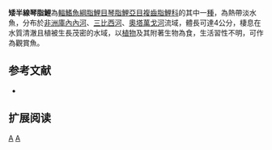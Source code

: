 {{Speciesbox 
| genus = Hemigrammocharax
| species = machadoi
| status = LC
| status_system = IUCN3.1
| authority =  [[Poll|Poll]], 1967
| synonyms = 
}}
'''矮半線琴脂鯉'''為[[輻鰭魚綱|輻鰭魚綱]][[脂鯉目|脂鯉目]][[琴脂鯉亞目|琴脂鯉亞目]][[複齒脂鯉科|複齒脂鯉科]]的其中一[[種|種]]，為熱帶淡水魚，分布於[[非洲|非洲]][[庫內內河|庫內內河]]、[[三比西河|三比西河]]、[[奧塔萬戈河|奧塔萬戈河]]流域，體長可達4公分，棲息在水質清澈且植被生長茂密的水域，以[[植物|植物]]及其附著生物為食，生活習性不明，可作為觀賞魚。

==参考文献==
{{refbegin}}
*{{FishBase_species|genus=Hemigrammocharax|species=machadoi|year=2014|month=1}}
{{refend}}

== 扩展阅读 ==
{{refbegin}}
{{wikispecies-inline|Hemigrammocharax machadoi|矮半線琴脂鯉}}
{{refend}}

{{Taxonbar|from=Q46041}}

[[Category:觀賞魚|A]]
[[Category:半線琴脂鯉屬|A]]


{{魚類小作品}}